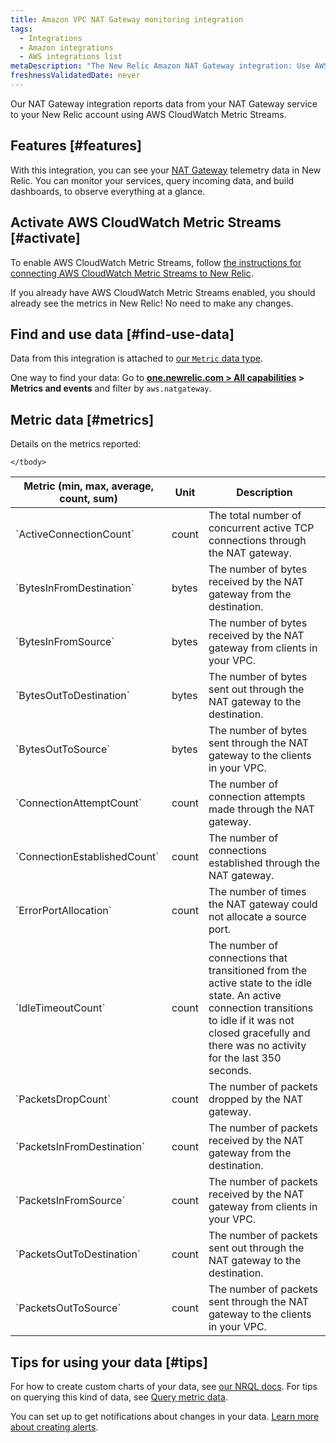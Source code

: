 ```yaml
---
title: Amazon VPC NAT Gateway monitoring integration
tags:
  - Integrations
  - Amazon integrations
  - AWS integrations list
metaDescription: "The New Relic Amazon NAT Gateway integration: Use AWS CloudWatch Metric Streams to monitor your NAT Gateway performance."
freshnessValidatedDate: never
---
```


Our NAT Gateway integration reports data from your NAT Gateway service to your New Relic account using AWS CloudWatch Metric Streams. 

## Features [#features]

With this integration, you can see your [NAT Gateway](https://docs.aws.amazon.com/vpc/latest/userguide/vpc-nat-gateway.html) telemetry data in New Relic. You can monitor your services, query incoming data, and build dashboards, to observe everything at a glance.

## Activate AWS CloudWatch Metric Streams [#activate]

To enable AWS CloudWatch Metric Streams, follow [the instructions for connecting AWS CloudWatch Metric Streams to New Relic](/docs/infrastructure/amazon-integrations/connect/aws-metric-stream/).

<Callout variant="tip">
  If you already have AWS CloudWatch Metric Streams enabled, you should already see the metrics in New Relic! No need to make any changes.
</Callout>

## Find and use data [#find-use-data]

Data from this integration is attached to [our `Metric` data type](/docs/data-apis/understand-data/new-relic-data-types/#dimensional-metrics). 

One way to find your data: Go to <DoNotTranslate>**[one.newrelic.com > All capabilities](https://one.newrelic.com/all-capabilities) > Metrics and events**</DoNotTranslate> and filter by `aws.natgateway`.

## Metric data [#metrics]

Details on the metrics reported: 

<table>
  <thead>
    <tr>
      <th style={{ width: "240px" }}>
      Metric (min, max, average, count, sum)  
      </th>
      <th>
      Unit  
      </th>
      <th>
      Description
      </th>
    </tr>
  </thead>
    <tbody>
    <tr>
      <td>
      `ActiveConnectionCount`
      </td>
      <td>
      count
      </td>
      <td>
      The total number of concurrent active TCP connections through the NAT gateway.
      </td>
    </tr>
    <tr>
      <td>
      `BytesInFromDestination`     
      </td>
      <td>
      bytes
      </td>
      <td>
      The number of bytes received by the NAT gateway from the destination.
      </td>
    </tr> 
    <tr>
      <td>
      `BytesInFromSource`     
      </td>
      <td>
      bytes
      </td>
      <td>
      The number of bytes received by the NAT gateway from clients in your VPC.
      </td>
    </tr>
    <tr>
      <td>
      `BytesOutToDestination`     
      </td>
      <td>
      bytes
      </td>
      <td>
      The number of bytes sent out through the NAT gateway to the destination.
      </td>
    </tr>
    <tr>
      <td>
      `BytesOutToSource`     
      </td>
      <td>
      bytes
      </td>
      <td>
      The number of bytes sent through the NAT gateway to the clients in your VPC.
      </td>
    </tr>
    <tr>
      <td>
      `ConnectionAttemptCount`     
      </td>
      <td>
      count
      </td>
      <td>
      The number of connection attempts made through the NAT gateway.
      </td>
    </tr>  
    <tr>
      <td>
      `ConnectionEstablishedCount`     
      </td>
      <td>
      count
      </td>
      <td>
      The number of connections established through the NAT gateway.
      </td>    
    </tr>
    <tr>
      <td>
      `ErrorPortAllocation`     
      </td>
      <td>
      count
      </td>
      <td>
      The number of times the NAT gateway could not allocate a source port.
      </td>    
    </tr>
    <tr>
      <td>
      `IdleTimeoutCount`     
      </td>
      <td>
      count
      </td>
      <td>
      The number of connections that transitioned from the active state to the idle state. An active connection transitions to idle if it was not closed gracefully and there was no activity for the last 350 seconds.
      </td>    
    </tr>
    <tr>
      <td>
      `PacketsDropCount`     
      </td>
      <td>
      count
      </td>
      <td>
      The number of packets dropped by the NAT gateway.
      </td>    
    </tr>
    <tr>
      <td>
      `PacketsInFromDestination`     
      </td>
      <td>
      count
      </td>
      <td>
      The number of packets received by the NAT gateway from the destination.
      </td>    
    </tr>
    <tr>
      <td>
      `PacketsInFromSource`     
      </td>
      <td>
      count
      </td>
      <td>
      The number of packets received by the NAT gateway from clients in your VPC.
      </td>    
    </tr>
    <tr>
      <td>
      `PacketsOutToDestination`     
      </td>
      <td>
      count
      </td>
      <td>
      The number of packets sent out through the NAT gateway to the destination.
      </td>    
    </tr>
    <tr>
      <td>
      `PacketsOutToSource`     
      </td>
      <td>
      count
      </td>
      <td>
      The number of packets sent through the NAT gateway to the clients in your VPC.
      </td>    
    </tr>

    </tbody>
</table>

## Tips for using your data [#tips]

For how to create custom charts of your data, see [our NRQL docs](/docs/query-your-data/nrql-new-relic-query-language/get-started/introduction-nrql-new-relics-query-language). For tips on querying this kind of data, see [Query metric data](/docs/data-apis/understand-data/metric-data/query-metric-data-type). 

You can set up <InlinePopover type="alerts" /> to get notifications about changes in your data. [Learn more about creating alerts](/docs/alerts-applied-intelligence/new-relic-alerts/learn-alerts/introduction-alerts).

